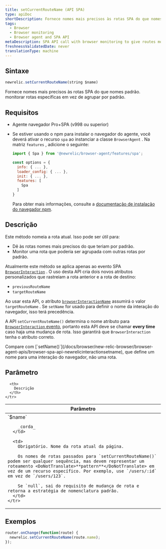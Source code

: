 ```yaml
---
title: setCurrentRouteName (API SPA)
type: apiDoc
shortDescription: Fornece nomes mais precisos às rotas SPA do que nomes padrão. monitorar rotas específicas em vez de agrupar por padrão.
tags:
  - Browser
  - Browser monitoring
  - Browser agent and SPA API
metaDescription: SPA API call with browser monitoring to give routes more accurate names and monitor specific routes rather than by default grouping.
freshnessValidatedDate: never
translationType: machine
---
```


## Sintaxe

```js
newrelic.setCurrentRouteName(string $name)
```

Fornece nomes mais precisos às rotas SPA do que nomes padrão. monitorar rotas específicas em vez de agrupar por padrão.

## Requisitos

* Agente navegador Pro+SPA (v998 ou superior)

* Se estiver usando o npm para instalar o navegador do agente, você deverá ativar o recurso `spa` ao instanciar a classe `BrowserAgent` . Na matriz `features` , adicione o seguinte:

  ```js
  import { Spa } from '@newrelic/browser-agent/features/spa';

  const options = {
    info: { ... },
    loader_config: { ... },
    init: { ... },
    features: [
      Spa
    ]
  }
  ```

  Para obter mais informações, consulte a [documentação de instalação do navegador npm](https://www.npmjs.com/package/@newrelic/browser-agent#new-relic-browser-agent).

## Descrição

Este método nomeia a rota atual. Isso pode ser útil para:

* Dê às rotas nomes mais precisos do que teriam por padrão.
* Monitor uma rota que poderia ser agrupada com outras rotas por padrão.

Atualmente este método se aplica apenas ao evento SPA [`BrowserInteraction`](/docs/insights/explore-data/attributes/browser-default-attributes-insights#browserinteraction-attributes) . O uso desta API cria dois novos atributos personalizados que rastreiam a rota anterior e a rota de destino:

* `previousRouteName`
* `targetRouteName`

Ao usar esta API, o atributo [`browserInteractionName`](/docs/insights/explore-data/attributes/browser-default-attributes-insights#interaction-name) assumirá o valor `targetRouteName` . Se `setName` for usado para definir o nome da interação do navegador, isso terá precedência.

A API `setCurrentRouteName()` determina o nome atributo para [`BrowserInteraction` evento](/docs/insights/explore-data/attributes/browser-default-attributes-insights#browserinteraction-attributes), portanto esta API deve se chamar <DoNotTranslate>**every time**</DoNotTranslate> caso haja uma mudança de rota. Isso garantirá que `BrowserInteraction` tenha o atributo correto.

<Callout variant="tip">
  Compare com [`setName()`](/docs/browser/new-relic-browser/browser-agent-apis/browser-spa-api-newrelicinteractionsetname), que define um nome para uma interação do navegador, não uma rota.
</Callout>

## Parâmetro

<table>
  <thead>
    <tr>
      <th width="25%">
        Parâmetro
      </th>

      <th>
        Descrição
      </th>
    </tr>
  </thead>

  <tbody>
    <tr>
      <td>
        `$name`

        _corda_
      </td>

      <td>
        Obrigatório. Nome da rota atual da página.

        Os nomes de rotas passados para `setCurrentRouteName()` podem ser qualquer sequência, mas devem representar um roteamento <DoNotTranslate>**pattern**</DoNotTranslate> em vez de um recurso específico. Por exemplo, use `/users/:id` em vez de `/users/123`.

        Se `null`, sai do requisito de mudança de rota e retorna a estratégia de nomenclatura padrão.
      </td>
    </tr>
  </tbody>
</table>

## Exemplos

```js
router.onChange(function(route) {
  newrelic.setCurrentRouteName(route.name);
});
```